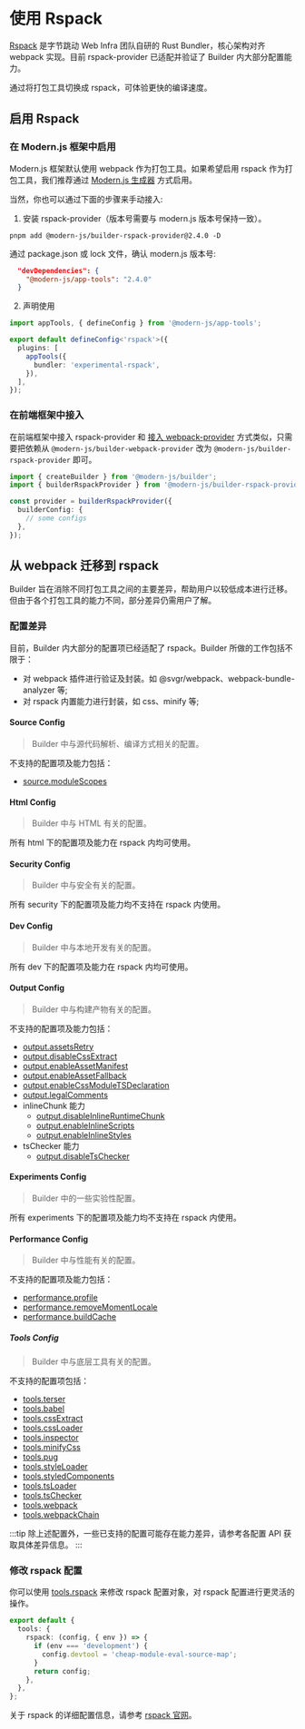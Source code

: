 # 使用 Rspack

[Rspack](https://www.rspack.org/) 是字节跳动 Web Infra 团队自研的 Rust Bundler，核心架构对齐 webpack 实现。目前 rspack-provider 已适配并验证了 Builder 内大部分配置能力。

通过将打包工具切换成 rspack，可体验更快的编译速度。

## 启用 Rspack

### 在 Modern.js 框架中启用

Modern.js 框架默认使用 webpack 作为打包工具。如果希望启用 rspack 作为打包工具，我们推荐通过 [Modern.js 生成器](https://modernjs.dev/apis/app/commands/new.html#启用可选功能) 方式启用。

当然，你也可以通过下面的步骤来手动接入:

1. 安装 rspack-provider（版本号需要与 modern.js 版本号保持一致）。

```
pnpm add @modern-js/builder-rspack-provider@2.4.0 -D
```

通过 package.json 或 lock 文件，确认 modern.js 版本号:

```json title=package.json
  "devDependencies": {
    "@modern-js/app-tools": "2.4.0"
  }
```

2. 声明使用

```ts title=modern.config.ts
import appTools, { defineConfig } from '@modern-js/app-tools';

export default defineConfig<'rspack'>({
  plugins: [
    appTools({
      bundler: 'experimental-rspack',
    }),
  ],
});
```

### 在前端框架中接入

在前端框架中接入 rspack-provider 和 [接入 webpack-provider](/guide/quick-start.html#在前端框架中接入) 方式类似，只需要把依赖从 `@modern-js/builder-webpack-provider` 改为 `@modern-js/builder-rspack-provider` 即可。

```ts title=modern.config.ts
import { createBuilder } from '@modern-js/builder';
import { builderRspackProvider } from '@modern-js/builder-rspack-provider';

const provider = builderRspackProvider({
  builderConfig: {
    // some configs
  },
});
```

## 从 webpack 迁移到 rspack

Builder 旨在消除不同打包工具之间的主要差异，帮助用户以较低成本进行迁移。但由于各个打包工具的能力不同，部分差异仍需用户了解。

### 配置差异

目前，Builder 内大部分的配置项已经适配了 rspack。Builder 所做的工作包括不限于：

- 对 webpack 插件进行验证及封装。如 @svgr/webpack、webpack-bundle-analyzer 等;
- 对 rspack 内置能力进行封装，如 css、minify 等;

#### Source Config

> Builder 中与源代码解析、编译方式相关的配置。

不支持的配置项及能力包括：

- [source.moduleScopes](/api/config-source.html#sourcemodulescopes)

#### Html Config

> Builder 中与 HTML 有关的配置。

所有 html 下的配置项及能力在 rspack 内均可使用。

#### Security Config

> Builder 中与安全有关的配置。

所有 security 下的配置项及能力均不支持在 rspack 内使用。

#### Dev Config

> Builder 中与本地开发有关的配置。

所有 dev 下的配置项及能力在 rspack 内均可使用。

#### Output Config

> Builder 中与构建产物有关的配置。

不支持的配置项及能力包括：

- [output.assetsRetry](/api/config-output.html#outputassetsretry)
- [output.disableCssExtract](/api/config-output.html#outputdisablecssextract)
- [output.enableAssetManifest](/api/config-output.html#outputenableassetmanifest)
- [output.enableAssetFallback](/api/config-output.html#outputenableassetfallback)
- [output.enableCssModuleTSDeclaration](/api/config-output.html#outputenablecssmoduletsdeclaration)
- [output.legalComments](/api/config-output.html#outputlegalcomments)
- inlineChunk 能力
  - [output.disableInlineRuntimeChunk](/api/config-output.html#outputdisableinlineruntimechunk)
  - [output.enableInlineScripts](/api/config-output.html#outputenableinlinescripts)
  - [output.enableInlineStyles](/api/config-output.html#outputenableinlinestyles)
- tsChecker 能力
  - [output.disableTsChecker](/api/config-output.html#outputdisabletschecker)

#### Experiments Config

> Builder 中的一些实验性配置。

所有 experiments 下的配置项及能力均不支持在 rspack 内使用。

#### Performance Config

> Builder 中与性能有关的配置。

不支持的配置项及能力包括：

- [performance.profile](/api/config-performance.html#performanceprofile)
- [performance.removeMomentLocale](/api/config-performance.html#performanceremovemomentlocale)
- [performance.buildCache](/api/config-performance.html#performancebuildcache)

##### Tools Config

> Builder 中与底层工具有关的配置。

不支持的配置项包括：

- [tools.terser](/api/config-tools.html#toolsterser)
- [tools.babel](/api/config-tools.html#toolsbabel)
- [tools.cssExtract](/api/config-tools.html#toolscssextract)
- [tools.cssLoader](/api/config-tools.html#toolscssloader)
- [tools.inspector](/api/config-tools.html#toolsinspector)
- [tools.minifyCss](/api/config-tools.html#toolsminifycss)
- [tools.pug](/api/config-tools.html#toolspug)
- [tools.styleLoader](/api/config-tools.html#toolsstyleloader)
- [tools.styledComponents](/api/config-tools.html#toolsstyledcomponents)
- [tools.tsLoader](/api/config-tools.html#toolstsloader)
- [tools.tsChecker](/api/config-tools.html#toolstschecker)
- [tools.webpack](/api/config-tools.html#toolswebpack)
- [tools.webpackChain](/api/config-tools.html#toolswebpackchain)

:::tip
除上述配置外，一些已支持的配置可能存在能力差异，请参考各配置 API 获取具体差异信息。
:::

### 修改 rspack 配置

你可以使用 [tools.rspack](/api/config-tools.html#toolsrspack) 来修改 rspack 配置对象，对 rspack 配置进行更灵活的操作。

```ts
export default {
  tools: {
    rspack: (config, { env }) => {
      if (env === 'development') {
        config.devtool = 'cheap-module-eval-source-map';
      }
      return config;
    },
  },
};
```

关于 rspack 的详细配置信息，请参考 [rspack 官网](https://rspack.org/)。
